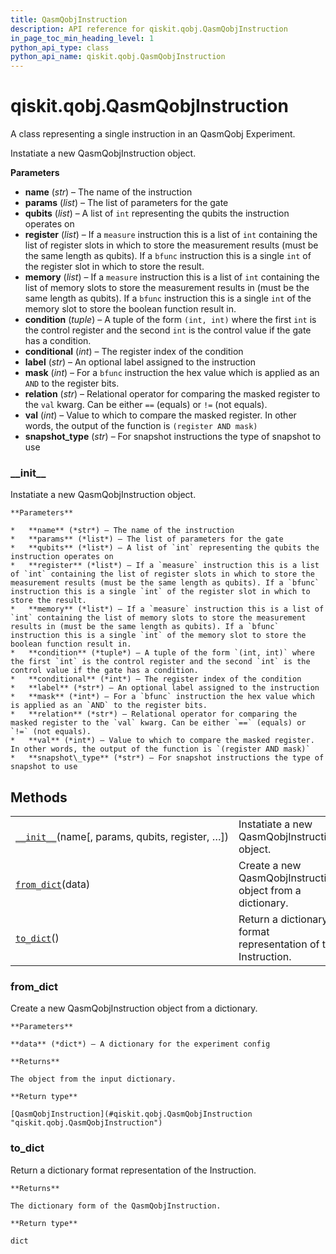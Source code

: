 ```yaml
---
title: QasmQobjInstruction
description: API reference for qiskit.qobj.QasmQobjInstruction
in_page_toc_min_heading_level: 1
python_api_type: class
python_api_name: qiskit.qobj.QasmQobjInstruction
---
```


<span id="qiskit-qobj-qasmqobjinstruction" />

# qiskit.qobj.QasmQobjInstruction

<Class id="qiskit.qobj.QasmQobjInstruction" isDedicatedPage={true} github="https://github.com/qiskit/qiskit/tree/stable/0.16/qiskit/qobj/qasm_qobj.py" signature="QasmQobjInstruction(name, params=None, qubits=None, register=None, memory=None, condition=None, conditional=None, label=None, mask=None, relation=None, val=None, snapshot_type=None)">
  A class representing a single instruction in an QasmQobj Experiment.

  Instatiate a new QasmQobjInstruction object.

  **Parameters**

  *   **name** (*str*) – The name of the instruction
  *   **params** (*list*) – The list of parameters for the gate
  *   **qubits** (*list*) – A list of `int` representing the qubits the instruction operates on
  *   **register** (*list*) – If a `measure` instruction this is a list of `int` containing the list of register slots in which to store the measurement results (must be the same length as qubits). If a `bfunc` instruction this is a single `int` of the register slot in which to store the result.
  *   **memory** (*list*) – If a `measure` instruction this is a list of `int` containing the list of memory slots to store the measurement results in (must be the same length as qubits). If a `bfunc` instruction this is a single `int` of the memory slot to store the boolean function result in.
  *   **condition** (*tuple*) – A tuple of the form `(int, int)` where the first `int` is the control register and the second `int` is the control value if the gate has a condition.
  *   **conditional** (*int*) – The register index of the condition
  *   **label** (*str*) – An optional label assigned to the instruction
  *   **mask** (*int*) – For a `bfunc` instruction the hex value which is applied as an `AND` to the register bits.
  *   **relation** (*str*) – Relational operator for comparing the masked register to the `val` kwarg. Can be either `==` (equals) or `!=` (not equals).
  *   **val** (*int*) – Value to which to compare the masked register. In other words, the output of the function is `(register AND mask)`
  *   **snapshot\_type** (*str*) – For snapshot instructions the type of snapshot to use

  ### \_\_init\_\_

  <Function id="qiskit.qobj.QasmQobjInstruction.__init__" signature="__init__(name, params=None, qubits=None, register=None, memory=None, condition=None, conditional=None, label=None, mask=None, relation=None, val=None, snapshot_type=None)">
    Instatiate a new QasmQobjInstruction object.

    **Parameters**

    *   **name** (*str*) – The name of the instruction
    *   **params** (*list*) – The list of parameters for the gate
    *   **qubits** (*list*) – A list of `int` representing the qubits the instruction operates on
    *   **register** (*list*) – If a `measure` instruction this is a list of `int` containing the list of register slots in which to store the measurement results (must be the same length as qubits). If a `bfunc` instruction this is a single `int` of the register slot in which to store the result.
    *   **memory** (*list*) – If a `measure` instruction this is a list of `int` containing the list of memory slots to store the measurement results in (must be the same length as qubits). If a `bfunc` instruction this is a single `int` of the memory slot to store the boolean function result in.
    *   **condition** (*tuple*) – A tuple of the form `(int, int)` where the first `int` is the control register and the second `int` is the control value if the gate has a condition.
    *   **conditional** (*int*) – The register index of the condition
    *   **label** (*str*) – An optional label assigned to the instruction
    *   **mask** (*int*) – For a `bfunc` instruction the hex value which is applied as an `AND` to the register bits.
    *   **relation** (*str*) – Relational operator for comparing the masked register to the `val` kwarg. Can be either `==` (equals) or `!=` (not equals).
    *   **val** (*int*) – Value to which to compare the masked register. In other words, the output of the function is `(register AND mask)`
    *   **snapshot\_type** (*str*) – For snapshot instructions the type of snapshot to use
  </Function>

  ## Methods

  |                                                                                                                                          |                                                               |
  | ---------------------------------------------------------------------------------------------------------------------------------------- | ------------------------------------------------------------- |
  | [`__init__`](#qiskit.qobj.QasmQobjInstruction.__init__ "qiskit.qobj.QasmQobjInstruction.__init__")(name\[, params, qubits, register, …]) | Instatiate a new QasmQobjInstruction object.                  |
  | [`from_dict`](#qiskit.qobj.QasmQobjInstruction.from_dict "qiskit.qobj.QasmQobjInstruction.from_dict")(data)                              | Create a new QasmQobjInstruction object from a dictionary.    |
  | [`to_dict`](#qiskit.qobj.QasmQobjInstruction.to_dict "qiskit.qobj.QasmQobjInstruction.to_dict")()                                        | Return a dictionary format representation of the Instruction. |

  ### from\_dict

  <Function id="qiskit.qobj.QasmQobjInstruction.from_dict" signature="classmethod from_dict(data)">
    Create a new QasmQobjInstruction object from a dictionary.

    **Parameters**

    **data** (*dict*) – A dictionary for the experiment config

    **Returns**

    The object from the input dictionary.

    **Return type**

    [QasmQobjInstruction](#qiskit.qobj.QasmQobjInstruction "qiskit.qobj.QasmQobjInstruction")
  </Function>

  ### to\_dict

  <Function id="qiskit.qobj.QasmQobjInstruction.to_dict" signature="to_dict()">
    Return a dictionary format representation of the Instruction.

    **Returns**

    The dictionary form of the QasmQobjInstruction.

    **Return type**

    dict
  </Function>
</Class>

